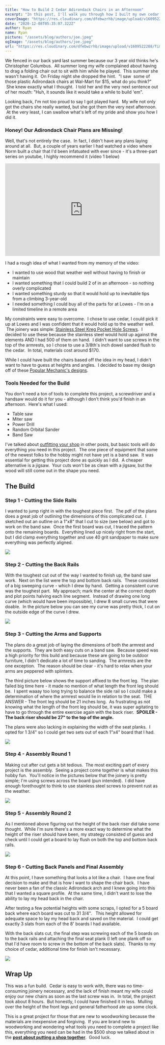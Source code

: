 ```yaml
---
title: "How to Build 2 Cedar Adirondack Chairs in an Afternoon"
excerpt: "In this post, I'll walk you through how I built my own cedar Adirondak chairs for less than $100 a piece.  The chairs are beautiful, easy to build and I've included free plans."
coverImage: "https://res.cloudinary.com/dfebwzrhb/image/upload/v1609522340/TimberTools/Adirondack-Chair-Build-e1536634088898.jpg"
date: "2020-12-08T05:35:07.322Z"
author: Ryan
name: Ryan
picture: "/assets/blog/authors/joe.jpeg"
ogImage: "/assets/blog/authors/joe.jpeg"
url: "https://res.cloudinary.com/dfebwzrhb/image/upload/v1609522288/TimberTools/Adirondack-Chair-Build-e1536634088898.jpg"
---
```


We fenced in our back yard last summer because our 3 year old thinks he's Christopher Columbus.  All summer long my wife complained about having to drag a folding chair out to sit with him while he played.  This summer she wasn't having it.  On Friday night she dropped the hint.  "I saw  some of those plastic Adirondack chairs at Wal-Mart for $15, what do you think?"  She knew exactly what I thought.  I told her and the very next sentence out of her mouth: "Huh, it sounds like it would take a while to build 'em".

Looking back, I'm not too proud to say I got played hard.  My wife not only got the chairs she really wanted, but she got them the very next afternoon.  At the very least, I can swallow what's left of my pride and show you how I did it.

### Honey! Our Adirondack Chair Plans are Missing!​

Well, that's not entirely the case.  In fact, I didn't have any plans laying around at all.  ​But, a couple of years earlier I had watched a video where Norm built a chair that I'd been infatuated with ever since - it's a three-part series on youtube, I highly recommend it (video 1 below)

<iframe
  style="width: 100%; margin: auto"
  width="400"
  height="300"
  src="https://www.youtube.com/embed/OH-gtLBkCKE"
  frameborder="0"
  allow="accelerometer; autoplay; clipboard-write; encrypted-media; gyroscope; picture-in-picture"
  allowfullscreen
></iframe>

I had a rough idea of what I wanted from my memory of the video:

- I wanted to use wood that weather well without having to finish or maintain
- I wanted something that I could build 2 of in an afternoon - so nothing overly complicated
- I wanted something sturdy so that it would hold up to inevitable tips from a climbing 3-year-old
- I needed something I could buy all of the parts for at Lowes - I'm on a limited timeline in a remote area

​My constraints were easy to overcome.  I chose to use cedar, I could pick it up at Lowes and I was confident that it would hold up to the weather well.  The joinery was simple: [Stainless Steel Kreg Pocket Hole Screws](https://amzn.to/2putom2).  I decided to use these because the stainless steel would hold up against the elements AND I had 500 of them on hand.  I didn't want to use screws in the top of the armrests, so I chose to use a 3/8th's inch dowel sanded flush to the cedar.  In total, materials cost around $170.

While I could have built the chairs based off the idea in my head, I didn't want to have to guess at heights and angles.  I decided to base my design off of these [Popular Mechanic's designs](http://pop.h-cdn.co/assets/cm/15/06/54d112e5a5fd4_-_PMX0706Adiron.pdf).

### Tools Needed for the Build

You don't need a ton of tools to complete this project, a screwdriver and a handsaw would do it for you - although I don't think you'd finish in an afternoon.  Here's what I used:

- Table saw
- Miter saw
- Power Drill
- Random Orbital Sander
- Band Saw

I've talked about [outfitting your shop](https://www.timberandtools.com/essential-woodworking-tools/) in other posts, but basic tools will do everything you need in this project.  The one piece of equipment that some of the newest folks to the hobby might not have yet is a band saw.  It was essential for getting this project done as quickly as I did.  A cheaper alternative is a jigsaw.  Your cuts won't be as clean with a jigsaw, but the wood will still come out in the shape you need.

## The Build 

### Step 1 - Cutting the Side Rails

​I wanted to jump right in with the toughest piece first.  The pdf of the plans does a great job of outlining the dimensions of this complicated cut.  I sketched out an outline on a 1"x8" that I cut to size (see below) and got to work on the band saw.  Once the first board was cut, I traced the pattern onto the remaining boards.  Everything lined up nicely right from the start, but I did clamp everything together and use 40 grit sandpaper to make sure everything was perfectly aligned.

![](https://res.cloudinary.com/dfebwzrhb/image/upload/v1609522288/TimberTools/IMG_3102.jpg)

### Step 2 - Cutting the Back Rails

​With the toughest cut out of the way I wanted to finish up, the band saw work.  Next on the list were the top and bottom back rails.  These consisted of a big sweeping curve - which I drew by hand.  Getting a consistent curve was the toughest part.  My approach; mark the center at the correct depth and plot points halving each line segment.  Instead of drawing one long curve (which would have been impossible), I drew 8 small curves that were doable.  In the picture below you can see my curve was pretty thick, I cut on the outside edge of the curve I drew.

![](https://res.cloudinary.com/dfebwzrhb/image/upload/v1609522311/TimberTools/IMG_3105.jpg)

### Step 3 - Cutting the Arms and Supports

The plans do a great job of laying the dimensions of both the armrest and the supports.  They are both easy cuts on a band saw.  Because speed was a high priority for this build and because these are going to be outdoor furniture, I didn't dedicate a lot of time to sanding.  The armrests are the one exception.  The reason should be clear - it's hard to relax when your arms are peppered with splinters.

The third picture below shows the support affixed to the front leg​.  The plan failed big time here - it made no mention of what length the front leg should be.  I spent waaay too long trying to balance the side rail so I could make a determination of where the armrest would lie in relation to the seat.  THE ANSWER - The front leg should be 21 inches long.  As frustrating as not knowing what the length of the front leg should be, it was super agitating to have to go through the entire exercise again with the back riser.  **SPOILER - The back riser should be 27" to the top of the angle.**

The plans were also lacking in explaining the width of the seat planks.  I opted for 1 3/4" so I could get two sets out of each 1"x4" board that I had.

![](https://res.cloudinary.com/dfebwzrhb/image/upload/v1609522311/TimberTools/IMG_3108.jpg)

### Step 4 - Assembly Round 1

Making cut after cut gets a bit tedious.  The most exciting part of every project is the assembly.  Seeing a project come together is what makes this hobby fun.  You'll notice in the pictures below that the joinery is pretty simple; I'm using screws across the board (pun intended).  I did have enough forethought to think to use stainless steel screws to prevent rust as the weather.

![](https://res.cloudinary.com/dfebwzrhb/image/upload/v1609522311/TimberTools/IMG_3111.jpg)

### Step 5 - Assembly Round 2

As I mentioned above figuring out the height of the back riser did take some thought.  While I'm sure there's a more exact way to determine what the height of the riser should have been, my strategy consisted of guess and check until I could get a board to lay flush on both the top and bottom back rails.

![](https://res.cloudinary.com/dfebwzrhb/image/upload/v1609522311/TimberTools/IMG_3117.jpg)

### Step 6 - Cutting Back Panels and Final Assembly

At this point, I have something that looks a lot like a chair.  I have one final decision to make and that is how I want to shape the chair back.  I have never been a fan of the classic Adirondack arch and I knew going into this that I wanted a square profile.  At the same time, I didn't want to lose the ability to lay my head back in the chair.

After testing a few potential heights with some scraps, I opted for a 5 board back where each board was cut to 31 3/4".   This height allowed for adequate space to lay my head back and saved on the material.  I could get exactly 3 slats from each of the 8' boards I had available.

With the back slats cut, the final step was screwing each of the 5 boards on to the back rails and attaching the final seat plank (I left one plank off so that I'd have room to screw in the bottom of the back slats).  Thanks to my choice of cedar, additional time for finish isn't necessary.

![](https://res.cloudinary.com/dfebwzrhb/image/upload/v1609522288/TimberTools/Adirondack-Chair-Build-e1536634088898.jpg)

## Wrap Up 

This was a fun build.  Cedar is easy to work with, there was no time-consuming joinery necessary, and the lack of finish meant my wife could enjoy our new chairs as soon as the last screw was in.  In total, the project took about 8 hours.  But honestly, I could have finished it in less.  Mulling over the height of the front legs and general fatherhood ate up some clock.

This is a great project for those that are new to woodworking because the materials are inexpensive and forgiving.  ​If you are brand new to woodworking and wondering what tools you need to complete a project like this, everything you need can be had in the $500 shop we talked about in the **[post about putting a shop together](https://www.timberandtools.com/essential-woodworking-tools/)**[](https://www.timberandtools.com/essential-woodworking-tools/).  Good luck.
